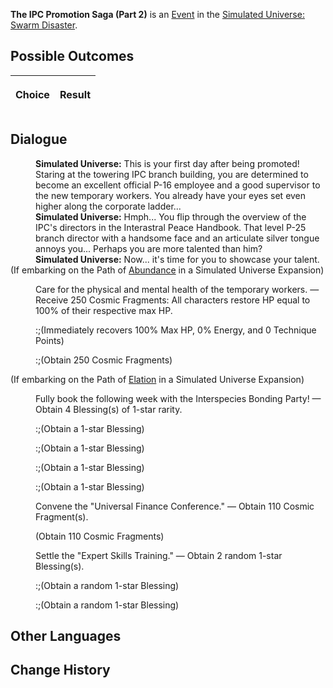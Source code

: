 {{Simulated Universe Event Infobox
|title         = The IPC Promotion Saga (Part 2)
|image         = Random Event Bond.png
|type          =
|domains_su    = <<DOMAINS_SU>>
|domains_ext   = <<DOMAINS_EXT>>
|domains_swarm = <<DOMAINS_SWARM>>
|domains_gng   = <<DOMAINS_GNG>>
|requirements  =
|prev          = {{tx}}
|next          = {{tx}}
|indexRewards  =
|characters    =
}}
'''The IPC Promotion Saga (Part 2)''' is an [[Simulated Universe/Events|Event]] in the [[Simulated Universe: Swarm Disaster]].

==Possible Outcomes==
{| class="article-table"
!Choice
!Result

|}

<!--
==Gameplay Notes==

-->
==Dialogue==
{{Dialogue Start}}
:'''Simulated Universe:''' This is your first day after being promoted! Staring at the towering IPC branch building, you are determined to become an excellent official P-16 employee and a good supervisor to the new temporary workers. You already have your eyes set even higher along the corporate ladder...
:'''Simulated Universe:''' Hmph... You flip through the overview of the IPC's directors in the Interastral Peace Handbook. That level P-25 branch director with a handsome face and an articulate silver tongue annoys you... Perhaps you are more talented than him?
:'''Simulated Universe:''' Now... it's time for you to showcase your talent.
;(If embarking on the Path of [[Simulated Universe/Paths#Abundance|Abundance]] in a Simulated Universe Expansion)
:{{Icon/Dark|Path Abundance Small.png|20}} Care for the physical and mental health of the temporary workers. &mdash; Receive 250 Cosmic Fragments: All characters restore HP equal to 100% of their respective max HP.
::;(Immediately recovers 100% Max HP, 0% Energy, and 0 Technique Points)
::;(Obtain 250 Cosmic Fragments)
;(If embarking on the Path of [[Simulated Universe/Paths#Elation|Elation]] in a Simulated Universe Expansion)
:{{Icon/Dark|Path Elation Small.png|20}} Fully book the following week with the Interspecies Bonding Party! &mdash; Obtain 4 Blessing(s) of 1-star rarity.
::;(Obtain a 1-star Blessing)
::;(Obtain a 1-star Blessing)
::;(Obtain a 1-star Blessing)
::;(Obtain a 1-star Blessing)
:{{DIcon|Star}} Convene the "Universal Finance Conference." &mdash; Obtain 110 Cosmic Fragment(s).
:;(Obtain 110 Cosmic Fragments)
:{{DIcon|Star}} Settle the "Expert Skills Training." &mdash; Obtain 2 random 1-star Blessing(s).
::;(Obtain a random 1-star Blessing)
::;(Obtain a random 1-star Blessing)
{{Dialogue End}}

==Other Languages==
{{Other Languages
|zhs   = 星际和平公司「升职记」（其二）
|zht   = 星際和平公司「升職記」（其二）
|ja    = スターピースカンパニー「昇進記」（2）
|ko    = 스타피스 컴퍼니 「승진기」 (2)
|es    = La saga del ascenso de la Corporación II
|fr    = Saga de la CPI (partie 2)
|ru    = Сага о карьере в КММ II
|th    = "บันทึกการเลื่อนตำแหน่ง" องค์กรสันติภาพแห่งดวงดาว (2)
|vi    = Công Ty Hành Tinh Hòa Bình "Nhật Ký Thăng Chức" 2
|de    = Die IFK-Beförderungsgeschichte (Teil 2)
|id    = Kisah Promosi IPC (2)
|pt    = A Saga de Promoção da CPI (Parte 2)
}}

==Change History==
{{Change History|1.0}}

